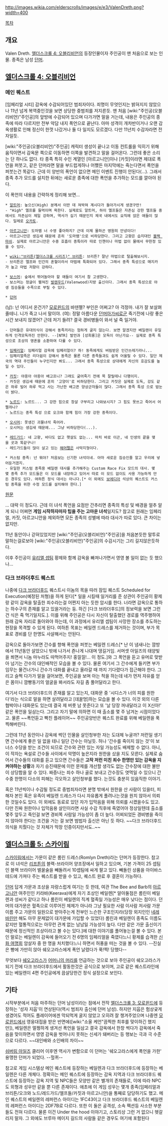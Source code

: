 http://images.wikia.com/elderscrolls/images/e/e3/ValenDreth.png?width=400

[[목차]]

== 개요 ==
Valen Dreth. [[엘더스크롤 4: 오블리비언]]의 등장인물이자 주인공이 맨 처음으로 보는 인물. 종족은 남성 [[던머]].

== [[엘더스크롤 4: 오블리비언]] ==
=== 메인 퀘스트 ===
[임페리얼 시티] 감옥에 수감되어있던 범죄자이다. 죄명이 무엇인지는 밝혀지지 않았으나 11년 넘게 복역중인것을 보면 상당한 중범죄를 저지른듯. 맨 처음 [wiki:"주인공(오블리비언)"주인공]의 앞방에 수감되어 있으며 다가가면 말을 거는데, 내용은 주인공의 종족에 따라 다르지만 전부 악담 내지 폭언으로 끝난다. 아마 성격이 개차반이거나 오랜 감옥생활로 인해 정신이 한껏 나갔거나 둘 다 일지도 모르겠다. 다만 11년치 수감자라면 전자일듯.

[wiki:"주인공(오블리비언)"주인공] 캐릭터 생성이 끝나고 이동 컨트롤을 익히기 위해 움직이면서 감옥문 쪽으로 이동하면 이쪽을 발견하고 말을 걸어온다. 그런데 좋은 소리는 단 하나도 없다. 타 종족 특히 수인 계열인 [아르고니안]이나 [카짓]이라면 제대로 폭언을 퍼붓고, 같은 던머라면 말을 부드럽게하나 어쨌든 마지막에는 죽는다면서 폭언을 퍼붓는건 똑같다. 근데 이 양반의 폭언이 없으면 메인 이벤트 진행이 안된다(...). 그래서 종족 추가 모드를 설치한 뒤에는 새로운 종족에 대한 폭언을 추가하는 모드를 깔아야 된다.

이 폭언의 내용을 간략하게 정리해 보면...

 * [[알트머]]: 높으신(High) 분께서 이딴 데 쳐박혀 계시다가 돌아가시게 생겼구만!
 - "High" 엘프를 들먹이며 욕한다. 실제로도 알트머, 하이 엘프들은 자존심 강한 엘프들 중에서도 자존심이 제일 강하며, 역사가 길기 때문인지 제국 내에서도 요직에 앉은 애들이 많다. 일례로 [[오카토]].

 * [[아르고니안]]: 도마뱀 너 수영 좋아하지? 근데 이제 물하곤 영원히 안녕이다!
 - 아르고니안은 생김새 떄문에 흔히 '도마뱀'으로 비하당한다. 그리고 고향은 습지대인 [[블랙 마쉬]]. 실제로 아르고니안은 수중 호흡이 종특이라 따로 인챈이나 마법 없이 물에서 무한정 있을 수 있다.

 * [[wiki:"브리튼(엘더스크롤 시리즈)" 브리튼]]: 브리튼? 잘난 마법으로 탈출해보시지.
 - 브리튼은 엘프와 인간의 혼혈이라서 마법에 특화되어 있다. 그래서 종족 특성으로 매지카가 높고 마법 저항이 강하다.

 * [[보스머]]: 숲에서 뛰어놀아야 할 애들이 여기서 참 고생한다.
 - 보스머는 정글이 펼쳐진 [[발렌우드]](Valenwood)지방 출신이다. 그래서 종족 특성으로 야생 짐승들을 수족으로 부릴 수 있다.

 * [[던머]]
(남): 넌 어디서 온건가? [[모로윈드]]의 바덴펠? 부인은 어쩌고? 아 걱정마. 내가 잘 보살펴 줄테니. 니가 죽고 나서 말이야.
(여): 정말 아름다운 [[던머]]아가씨로군 죽기전에 나랑 좋은 시간 보내지 않겠어? 근데 저기 들려? 결국 경비병들이 와서 널 죽  일거야.
 - 던머들은 유대의식이 강해서 동족끼리는 험하게 굴지 않는다. 보면 알겠지만 베일렌이 유일하게 인격모독까진 안한다. --[NTR] 발언과 [성희롱]은 모독이 아닌가요-- 실제로 종족 특성으로 조상의 영혼을 소환하여 다룰 수 있다.

 * [[임페리얼]]: 임페리얼 감옥에 임페리얼이? 하! 동족에게도 버림받은 인간쓰레기라니...
 - 임페리얼족은 리더쉽이 강해서 동족은 물론 다른 종족들과도 쉽게 어울릴 수 있다. 일단 제국의 역대 주인들이 누구인지만 봐도... 그래서 종족 특성으로 상대에게 자신의 호감도를 높일 수 있다.

 * [[카짓]]: 야옹아 야옹아 배고프니? 그래도 굶어죽기 전에 목 잘릴테니 다행이지.
 - 카짓은 생김새 때문에 흔히 '고양이'로 비하당한다. 그리고 카짓은 실제로 도둑, 강도 같은 하루 빌어 하루 먹고 사는 가난한 배고픈 양상군자들이 많다. 그래서 종족 특성 으로 밤눈이 밝다.

 * [[노르드]]: 노르드... 그 강한 힘으로 창살 구부리고 나와보시지? 그 힘도 못쓰고 죽어서 어쩔까나?
 - 노르드는 종족 특성 으로 오크와 함께 힘이 가장 강한 종족이다.

 * [[오시머]]: 못생긴 괴물녀석 죽어라.
 - 오시머는 생김새 때문에... 그냥 비하당한다(...).

 * [[레드가드]]: 네 고향, 바다도 없고 햇살도 없는... 마치 바로 이곤, 네 인생의 끝을 맺을 곳과 똑같구나! 
 - 레드가드들이 많이 살고 있는 [[해머펠]]은 사막지형이다.

 * 커스텀 종족: 넌 뭐야? 처음보는 신기한 녀석이네. 아마 새로운 짐승인줄 알고 우리에 넣어둔거겠지.
 - 유일한 커스텀 종족용 베일렌 대사를 추가해주는 Custom Race Fix 모드의 대사. 몇몇 종족 추가 모드들은 이 모드를 내장하고 있어서 따로 이 모드 없이도 사용 가능하게 만든 경우도 있다. 여하튼 정식 대사는 아니다.[* 이 외에도 [[보에디아]] 석상의 퀘스트도 커스텀 종족을 위한 수정 모드를 설치해야 한다.]

[http://www.uesp.net/wiki/Oblivion:Valen_Dreth 원문]

... 대략 이 정도다. 근데 이 녀석 폭언을 요점만 간추리면 종족의 특성 및 배경을 얼추 알게 되니 어쩌면 '''게임 시작하자마자 팁을 주는 고마운 녀석'''일지도? 참고로 원래는 임페리얼, 카짓, 아르고니안을 제외하면 모든 종족의 성별에 따라 대사가 따로 있다. 큰 차이는 없지만.

11년 동안이나 갇혀있었지만 [wiki:"주인공(오블리비언)"주인공]을 처음본듯한 말투로 말하는걸로보아 [wiki:"주인공(오블리비언)"주인공]의 수감시기는 그리 길지않은듯하다.  

이후 주인공이 [[유리엘 셉팀]] 황제와 함께 감옥을 빠져나가면서 영영 볼 일이 없는 듯 했으나...

=== 다크 브라더후드 퀘스트 ===
나중에 [[다크 브라더후드]] 퀘스트시 이놈의 목을 따러 잠입 퀘스트 Scheduled for Execution(예정된 처형)을 하게 된다[* 일을 시킬때 일거리를 준 상관이 주인공이 황제랑 같이 감옥을 탈출한 죄수라는걸 어쩐지 아는 듯한 암시를 한다. 너라면 감옥으로 통하는 하수구의 존재를 알고 있을거라는 둥. 하긴 [다크 브라더후드]의 정보력을 보면 그런건 식은 죽 먹기일지도.]. 이를 위해 주인공은 다시 자신이 탈출했던 경로를 역주행하여 원래 감옥 자리로 돌아와야 하는데, 이 과정에서 유리엘 셉팀이 사망한 장소를 추도하는 현장을 목격할 수 있게 된다. 여하튼 목표는 베일렌 드레스를 제거하는 것이며, 부가 목표로 경비를 단 한명도 사살해서는 안된다.

감옥으로 돌아가보면 간수를 향해 폭언을 퍼붓는 베일렌 드레스[* 난 이 냄새나는 깜방에서 11년동안 살았으니 밖에 나가서 죤나게 나대며 댕길거임. 서머셋 아일즈의 태양빛을 쬐면서 니놈 마누라도 따먹어주지! 홍낄낄!... 이 정도.]와 그 폭언을 듣고 유머로 맞받아 넘기는 간수의 대인배적인 모습을 볼 수 있다. 물론 여기서 그 간수에게 들키면 부가 임무는 물건너가니 간수가 대화를 끝내고 올라갈 때 까지 기다렸다가 접근해야 한다. 그리고 슬쩍 다가가 말을 걸어보면, 주인공을 보며 아는 척을 하는데 네가 먼저 자유를 얻은 몸이니 깜빵동기의 얼굴을 봐서라도 자길 좀 풀어달라고 한다. 

여기서 다크 브라더후드의 존재를 알고 있는지, 대화문 중 '시디스가 너의 피를 원한다'라는 식으로 말을 하면 살려달라고 [데꿀멍]하는 모습을 볼 수 있다. 이것 외의 다른 협박이나 대화문도 있는데 결국 제 버릇 남 못준다고 또 '날 당장 꺼내달라고 이 X신아!' 같은 폭언을 일삼는다. 그리고 자기 말에 의하면 이 때 출소를 몇 주 남겨논 시점이었다고. 물론 ~~폭언듣고 빡친 플레이어~~ 주인공양반은 퀘스트 완료를 위해 베일렌을 푹찍해버린다.

그런데 11년 동안이나 감옥에 썩던 인물을 살인청부한 자는 도대체 누굴까? 저런일 생기면 간수에게 좋은 일 없을 테니 일단 간수는 아닐듯. 허나 '간수를 죽이지 않는 것'이 보너스 수당을 받는 조건이 되므로 간수와 관련 있는 자일 가능성도 배제할 수 없다. 아니, 이 작자는 욕설로 간수들 사이에서 악명이 높은지라 원한을 샀을 지도 모른다. 실제로 숨어서 간수들의 대화를 듣고 있으면 간수들은 '''고작 저런 미친 죄수 한명만 있는 감옥을 지켜야하는 상황'''과 자기 승진때문에 이런 문제를 개선할 생각도 없는 간수장에 대한 불만이 상당함을 알 수 있다. 짜증나는 죄수 하나 골로 보내고 간수장도 엿먹일 수 있으니 간수중 한명이 다소의 피해는 각오하고 살인청부를 했다. 는것도 충분히 있음직한 이야기.

혹은 11년씩이나 수감될 정도로 중범죄자라면 분명 밖에서 원한을 산 사람이 있을터, 피해자 본인 혹은 유족이 베일렌 드레스가 다시 자유롭게 풀려나는것을 원치 않아서 의뢰한 것일수도 있다. 이 외에도 동료로 있던 자가 입막음을 위해 의뢰를 시켰을수도 있고. 다만 진짜 원한이나 입막음용 살인이라면 사실 수감 직후에 죽였어야 정상일텐데 출소를 몇주 앞두고 죽인걸 보면 경비쪽 사람일 가능성이 좀 더 높다. 어찌되었든 경비병을 죽이지 않아야 한다는 조건을 거는 걸 보면 범법자 출신은 아닌 듯 하다. ~~다크 브라더후드 의식을 치뤘다는 것 자체가 막장 인증이지만서도..~~

== [[엘더스크롤 5: 스카이림]] ==
[[스카이림]]에서는 가문이 같은 롬린 드레스(Romlyn Dreth)라는 던머가 등장한다. 참고로 이 녀석은 [[리프튼]]의 블랙-브라이어 양조장에서 일하고 있으며, 기본 가격이 25 셉팀인 블랙 브라이어 벌꿀술을 빼돌려서 10셉팀에 싸게 팔고 있다. 빼돌린 상품을 아이바스테드에 가져다 주는 퀘스트를 받을 수 있고, 퀘스트 완료 후 결혼이 가능하다. 

[[던머]] 답게 가문과 조상을 자랑스럽게 여기는 듯 한데, 여관 The Bee and Barb의 [[아르고니안]] 여주인인 키라바(Keerava)에게 자기 조상인 베일렌[* 알아둘점은 롬린이 베일렌과 성씨가 같다고 하나 롬린이 베일렌의 직계 혈족일 가능성은 매우 낮다는 점이다. 던머의 대가문은 혈족으로 이루어진 체제가 아니라 그냥 필요한 사람 이사람 저사람 가문 이름 주고 가문의 일원으로 받아주는게 전부인 느슨한 구조인지라(당장 외지인인 [[네레바린]]만 해도 아무 문제없이 대가문에 가입할 수 있었다) 롬린과 베일렌이 종족도 이름도 같지만 혈통적으로는 아무런 관계 없는 남남일 가능성이 높다. 다만 같은 가문 출신이기 때문에 정신적인 조상이라고 볼 수는 있다.]에 대한 이야기를 풀어놓는걸 볼 수 있다. 본인 말로는 베일렌이 감옥에 들어오기 전 6명의 임페리얼을 죽였다느니 황제를 습격한 [[신화 여명회]] 암살자 중 한 명을 처치했다느니 하면서 허풍을 떠는 것을 볼 수 있다. --진실은 빵에 가만히 앉아 쉐오고라스에게 폭언 날렸다가 푹!찍! 당했다-- 

무엇보다 [[쉐오고라스]]가 [[어머니의 머리]]를 언급하는 것으로 보아 주인공이 쉐오고라스가 되기 전에 다크 브라더후드에서 활동한것은 공식으로 보이며, 고로 같은 퀘스트라인에 있는 베일렌이 4편 주인공에게 끔살당한건 정식 설정으로 보인다.

== 기타 ==
시작부분에서 처음 마주하는 던머 남성이라는 점에서 전작 [[엘더스크롤 3: 모로윈드]]에 등장하는 '성자 지웁'이 연상된다(역시 범죄자 출신에 던머 남성). 하지만 지웁은 험상궂게 생겼어도 적어도 플레이어에겐 막되먹게 굴지 않았고 오히려 잘 챙겨주었으며 나중엔 [[모로윈드]]에서 영웅대접을 받은 반면에([wiki:"소울 케언"끔찍한 최후를 맞이하긴 했지만]), 베일렌은 멀쩡하게 생겨선 폭언을 일삼고 결국 감옥에서 한창 썩다가 감옥에서 죽음을 맞이하면서 영영 감옥을 벗어나지 못하는 신세가 돼버리는 등 행보는 극과 극 수준으로 다르다. ~~대인배와 소인배의 차이~~

[[쉬버링 아일즈]] 클리어 이후엔 역사가 변함으로 이 던머는 '쉐오고라스에게 폭언을 가한' 용맹한 던머가 되었다. --헐퀴-- 

참고로 게임 시스템상 메인 퀘스트에 등장하는 베일렌과 다크 브라더후드에 등장하는 베일렌은 다른 개체다. 정확히는 메인 퀘스트에 등장하는 감옥 지역과 다크 브라더후드 퀘스트에 등장하는 감옥 지역 및 NPC들은 모양만 같은 별개의 존재들로, 이에 따라 NPC도 외형과 성우만 같을 뿐 다른 존재이다. 애초에 이 게임 성우는 몇개 종족(임페리얼과 브리튼/오크와 노드/레드가드/엘프들/카짓과 아르고니안)을 통째로 담당하기도 했고. 메인 퀘스트의 베일렌의 레퍼런스 아이디는 1FC43이고 다크 브라더후드 퀘스트의 베일렌의 레퍼런스 아이디는 2DF7B로 다르다. 또한 이 둘은 공격성, 소속 팩션등 사소한 부분들도 전혀 다르다. 물론 이건 Under the hood 이야기고, 스토리상 그런 거 없으니 헷갈리지 말자. 그 외에도 브루마 메이지 길드의 사람들 같은 경우도 여기에 포함된다
